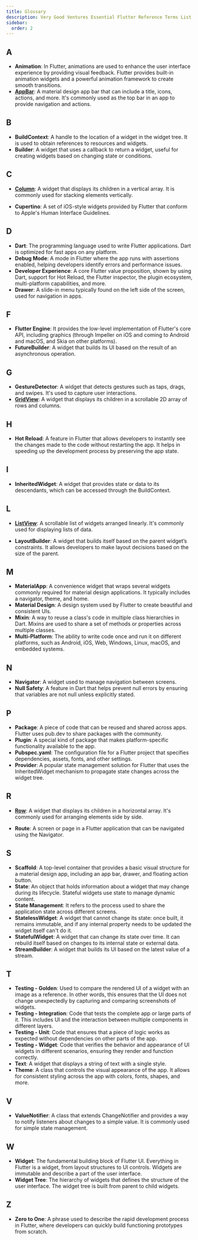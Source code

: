 ```yaml
---
title: Glossary
description: Very Good Ventures Essential Flutter Reference Terms List
sidebar:
  order: 2
---
```



## A

- **Animation**: In Flutter, animations are used to enhance the user interface experience by providing visual feedback. Flutter provides built-in animation widgets and a powerful animation framework to create smooth transitions.
- **[AppBar](https://api.flutter.dev/flutter/material/AppBar-class.html)**: A material design app bar that can include a title, icons, actions, and more. It's commonly used as the top bar in an app to provide navigation and actions.

<Diagram
  light={glossaryAppBar}
  dark={glossaryAppBar}
  alt="Example diagram showing the components of an app bar"
/>

## B

- **BuildContext**: A handle to the location of a widget in the widget tree. It is used to obtain references to resources and widgets.
- **Builder**: A widget that uses a callback to return a widget, useful for creating widgets based on changing state or conditions.

## C

- **[Column](https://api.flutter.dev/flutter/widgets/Column-class.html)**: A widget that displays its children in a vertical array. It is commonly used for stacking elements vertically.

<Diagram
  light={glossaryColumn}
  dark={glossaryColumn}
  alt="Example of a column in a simple Flutter view with a text and image widget"
/>

- **Cupertino**: A set of iOS-style widgets provided by Flutter that conform to Apple's Human Interface Guidelines.

## D

- **Dart**: The programming language used to write Flutter applications. Dart is optimized for fast apps on any platform.
- **Debug Mode**: A mode in Flutter where the app runs with assertions enabled, helping developers identify errors and performance issues.
- **Developer Experience**: A core Flutter value proposition, shown by using Dart, support for Hot Reload, the Flutter inspector, the plugin ecosystem, multi-platform capabilities, and more.
- **Drawer**: A slide-in menu typically found on the left side of the screen, used for navigation in apps.

<Diagram
  light={glossaryDrawer}
  dark={glossaryDrawer}
  alt="A sample drawer view containing a title and three items"
/>

## F

- **Flutter Engine**: It provides the low-level implementation of Flutter's core API, including graphics (through Impeller on iOS and coming to Android and macOS, and Skia on other platforms).
- **FutureBuilder**: A widget that builds its UI based on the result of an asynchronous operation.

## G

- **GestureDetector**: A widget that detects gestures such as taps, drags, and swipes. It's used to capture user interactions.
- **[GridView](https://api.flutter.dev/flutter/widgets/GridView-class.html)**: A widget that displays its children in a scrollable 2D array of rows and columns.

<Diagram
  light={glossaryGridView}
  dark={glossaryGridView}
  alt="An example of a grid view using brightly colored squares in a 3x3 grid"
/>

## H

- **Hot Reload**: A feature in Flutter that allows developers to instantly see the changes made to the code without restarting the app. It helps in speeding up the development process by preserving the app state.

## I

- **InheritedWidget**: A widget that provides state or data to its descendants, which can be accessed through the BuildContext.

## L

- **[ListView](https://api.flutter.dev/flutter/widgets/ListView-class.html)**: A scrollable list of widgets arranged linearly. It's commonly used for displaying lists of data.

<Diagram
  light={glossaryListView}
  dark={glossaryListView}
  alt="A sample view of a list using brightly colored rectangles"
/>

- **LayoutBuilder**: A widget that builds itself based on the parent widget’s constraints. It allows developers to make layout decisions based on the size of the parent.

## M

- **MaterialApp**: A convenience widget that wraps several widgets commonly required for material design applications. It typically includes a navigator, theme, and home.
- **Material Design**: A design system used by Flutter to create beautiful and consistent UIs.
- **Mixin**: A way to reuse a class's code in multiple class hierarchies in Dart. Mixins are used to share a set of methods or properties across multiple classes.
- **Multi-Platform**: The ability to write code once and run it on different platforms, such as Android, iOS, Web, Windows, Linux, macOS, and embedded systems.

## N

- **Navigator**: A widget used to manage navigation between screens.
- **Null Safety**: A feature in Dart that helps prevent null errors by ensuring that variables are not null unless explicitly stated.

## P

- **Package**: A piece of code that can be reused and shared across apps. Flutter uses pub.dev to share packages with the community.
- **Plugin**: A special kind of package that makes platform-specific functionality available to the app.
- **Pubspec.yaml**: The configuration file for a Flutter project that specifies dependencies, assets, fonts, and other settings.
- **Provider**: A popular state management solution for Flutter that uses the InheritedWidget mechanism to propagate state changes across the widget tree.

## R

- **[Row](https://api.flutter.dev/flutter/widgets/Row-class.html)**: A widget that displays its children in a horizontal array. It's commonly used for arranging elements side by side.

<Diagram
  light={glossaryRow}
  dark={glossaryRow}
  alt="Example of a row in a simple Flutter view with a text and image widget"
/>

- **Route**: A screen or page in a Flutter application that can be navigated using the Navigator.

## S

- **Scaffold**: A top-level container that provides a basic visual structure for a material design app, including an app bar, drawer, and floating action button.
- **State**: An object that holds information about a widget that may change during its lifecycle. Stateful widgets use state to manage dynamic content.
- **State Management**: It refers to the process used to share the application state across different screens.
- **StatelessWidget**: A widget that cannot change its state: once built, it remains immutable, and if any internal property needs to be updated the widget itself can't do it.
- **StatefulWidget**: A widget that can change its state over time. It can rebuild itself based on changes to its internal state or external data.
- **StreamBuilder**: A widget that builds its UI based on the latest value of a stream.

## T

- **Testing - Golden**: Used to compare the rendered UI of a widget with an image as a reference. In other words, this ensures that the UI does not change unexpectedly by capturing and comparing screenshots of widgets.
- **Testing - Integration**: Code that tests the complete app or large parts of it. This includes UI and the interaction between multiple components in different layers.
- **Testing - Unit**: Code that ensures that a piece of logic works as expected without dependencies on other parts of the app.
- **Testing - Widget**: Code that verifies the behavior and appearance of UI widgets in different scenarios, ensuring they render and function correctly.
- **Text**: A widget that displays a string of text with a single style.
- **Theme**: A class that controls the visual appearance of the app. It allows for consistent styling across the app with colors, fonts, shapes, and more.

## V

- **ValueNotifier**: A class that extends ChangeNotifier and provides a way to notify listeners about changes to a simple value. It is commonly used for simple state management.

## W

- **Widget**: The fundamental building block of Flutter UI. Everything in Flutter is a widget, from layout structures to UI controls. Widgets are immutable and describe a part of the user interface.
- **Widget Tree**: The hierarchy of widgets that defines the structure of the user interface. The widget tree is built from parent to child widgets.

## Z

- **Zero to One**: A phrase used to describe the rapid development process in Flutter, where developers can quickly build functioning prototypes from scratch.

